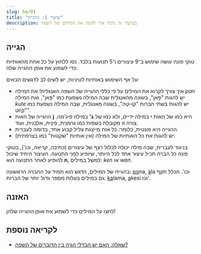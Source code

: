 ```yaml
---
slug: he/01
title: "שיעור 1: ההגייה"
description: בשיעור זה נלמד איך להגות את המילים של השפה
---
```



## הגייה

טוקי פונה עושה שימוש ב־9 עיצורים ו־5 תנועות בלבד. נסו ללחוץ על כל אחת מהאותיות כדי לשמוע את אופן ההגייה שלה:

<PhonoTable />

על אף השימוש באותיות לטיניות, יש לשים לב לדגשים הבאים:
* איך צורך לקרוא את המילים על פי כללי ההגייה של השפה האנגלית! את המילה *pan* יש להגות "פָּאן", בשונה מהאנגלית שבה המילה נשמעת כמו "פֶּאן", ואת המילה *kute* יש להגות בשתי הברות "קוּ-טֶה", בשונה מאנגלית, שבה המילה נשמעת כמו "קְיּוּט". 
* ההגייה של האות **j** היא כמו של האות **י** במילה *ידיים*, ולא כמו של **ג'** במילה *פיג'מה*. צורה זו מקובלת בשפות כמו גרמנית, פינית, אלבנית, ועוד.
* ההגייה היא פונטית, כלומר: כל אות מייצגת צליל קבוע אחד, בדומה לעברית. 
* יש להגות את כל האותיות של המילה (אין אותיות "שקטות" כמו בצרפתית).

בניגוד לעברית, שבה מילה יכולה לכלול רצף של עיצורים (*כתיבה, קריאה, וכו'*), בטוקי פונה כל הברה תכיל עיצור אחד לכל היותר, שיופיע לפני התנועה. העיצור היחיד שיכול להופיע לאחר התנועה הוא **n**, למשל במילים: *ken* או *wan*. 

בהגייה של המילים, הדגש הוא תמיד על ההברה הראשונה: <u>po</u>na, <u>a</u>la וכו'. הכלל תקף גם במילים בעלות מספר גדול יותר של הברות: <u>ka</u>lama, <u>a</u>kesi וכו'.

## האזנה

לחצו על המילים כדי לשמוע את אופן ההגייה שלהן!

<PhonoExamplesHe />

## לקריאה נוספת

* [שאלה: האם יש הבדלי הגיה בין הדוברים של השפה?](/he/sound-variation)

